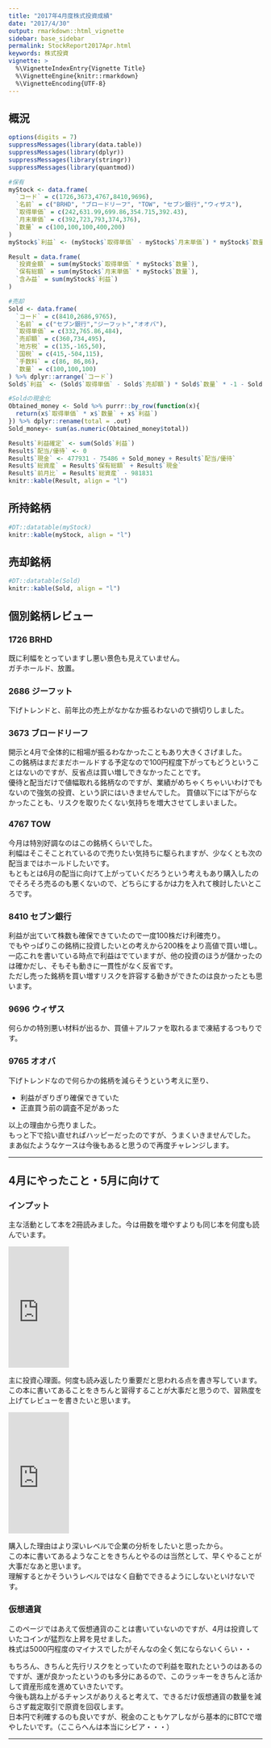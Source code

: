 ```yaml
---
title: "2017年4月度株式投資成績"
date: "2017/4/30"
output: rmarkdown::html_vignette
sidebar: base_sidebar
permalink: StockReport2017Apr.html
keywords: 株式投資
vignette: >
  %\VignetteIndexEntry{Vignette Title}
  %\VignetteEngine{knitr::rmarkdown}
  %\VignetteEncoding{UTF-8}
---
```


## 概況

```r
options(digits = 7)
suppressMessages(library(data.table))
suppressMessages(library(dplyr))
suppressMessages(library(stringr))
suppressMessages(library(quantmod))

#保有
myStock <- data.frame(
  `コード` = c(1726,3673,4767,8410,9696),
  `名前` = c("BRHD", "ブロードリーフ", "TOW", "セブン銀行","ウィザス"),
  `取得単価` = c(242,631.99,699.86,354.715,392.43),
  `月末単価` = c(392,723,793,374,376),
  `数量` = c(100,100,100,400,200)
) 
myStock$`利益` <- (myStock$`取得単価` - myStock$`月末単価`) * myStock$`数量` * -1

Result = data.frame(
  `投資金額` = sum(myStock$`取得単価` * myStock$`数量`),
  `保有総額` = sum(myStock$`月末単価` * myStock$`数量`),
  `含み益` = sum(myStock$`利益`)
)
```


```r
#売却
Sold <- data.frame(
  `コード` = c(8410,2686,9765),
  `名前` = c("セブン銀行","ジーフット","オオバ"),
  `取得単価` = c(332,765.86,484),
  `売却額` = c(360,734,495),
  `地方税` = c(135,-165,50),
  `国税` = c(415,-504,115),
  `手数料` = c(86, 86,86),
  `数量` = c(100,100,100)
) %>% dplyr::arrange(`コード`)
Sold$`利益` <- (Sold$`取得単価` - Sold$`売却額`) * Sold$`数量` * -1 - Sold$`地方税` -Sold$`国税` -Sold$`手数料`

#Soldの現金化
Obtained_money <- Sold %>% purrr::by_row(function(x){
  return(x$`取得単価` * x$`数量` + x$`利益`)
}) %>% dplyr::rename(total = .out)
Sold_money<- sum(as.numeric(Obtained_money$total))

Result$`利益確定` <- sum(Sold$`利益`)
Result$`配当/優待` <- 0
Result$`現金` <- 477931 - 75486 + Sold_money + Result$`配当/優待`
Result$`総資産` = Result$`保有総額` + Result$`現金`
Result$`前月比` = Result$`総資産` - 981831
knitr::kable(Result, align = "l")
```

## 所持銘柄

```r
#DT::datatable(myStock)
knitr::kable(myStock, align = "l")
```

## 売却銘柄

```r
#DT::datatable(Sold)
knitr::kable(Sold, align = "l")
```

## 個別銘柄レビュー

### 1726 BRHD
既に利幅をとっていますし悪い景色も見えていません。  
ガチホールド、放置。

### 2686 ジーフット
下げトレンドと、前年比の売上がなかなか振るわないので損切りしました。  

### 3673 ブロードリーフ
開示と4月で全体的に相場が振るわなかったこともあり大きくさげました。  
この銘柄はまだまだホールドする予定なので100円程度下がってもどうということはないのですが、反省点は買い増しできなかったことです。  
優待と配当だけで値幅取れる銘柄なのですが、業績がめちゃくちゃいいわけでもないので強気の投資、という訳にはいきませんでした。 
買値以下には下がらなかったことも、リスクを取りたくない気持ちを増大させてしまいました。

### 4767 TOW
今月は特別好調なのはこの銘柄くらいでした。  
利幅はそこそことれているので売りたい気持ちに駆られますが、少なくとも次の配当まではホールドしたいです。  
もともとは6月の配当に向けて上がっていくだろうという考えもあり購入したのでそろそろ売るのも悪くないので、どちらにするかは力を入れて検討したいところです。  

### 8410 セブン銀行
利益が出ていて株数も確保できていたので一度100株だけ利確売り。  
でもやっぱりこの銘柄に投資したいとの考えから200株をより高値で買い増し。  
一応これを書いている時点で利益はでていますが、他の投資のほうが儲かったのは確かだし、そもそも動きに一貫性がなく反省です。  
ただし売った銘柄を買い増すリスクを許容する動きができたのは良かったとも思います。  

### 9696 ウィザス
何らかの特別悪い材料が出るか、買値＋アルファを取れるまで凍結するつもりです。

### 9765 オオバ
下げトレンドなので何らかの銘柄を減らそうという考えに至り、

- 利益がぎりぎり確保できていた
- 正直買う前の調査不足があった

以上の理由から売りました。  
もっと下で拾い直せればハッピーだったのですが、うまくいきませんでした。  
まあ似たようなケースは今後もあると思うので再度チャレンジします。  

--- 

## 4月にやったこと・5月に向けて

### インプット

主な活動として本を2冊読みました。今は冊数を増やすよりも同じ本を何度も読んでいます。

<iframe style="width:120px;height:240px;" marginwidth="0" marginheight="0" scrolling="no" frameborder="0" src="https://rcm-fe.amazon-adsystem.com/e/cm?ref=qf_sp_asin_til&t=2323k-22&m=amazon&o=9&p=8&l=as1&IS1=1&detail=1&asins=4939103579&linkId=5bb9c387ef62d2771aec837778507257&bc1=000000&lt1=_blank&fc1=333333&lc1=0066c0&bg1=ffffff&f=ifr">
    </iframe>

主に投資心理面。何度も読み返したり重要だと思われる点を書き写しています。  
この本に書いてあることをきちんと習得することが大事だと思うので、習熟度を上げてレビューを書きたいと思います。
    
<iframe style="width:120px;height:240px;" marginwidth="0" marginheight="0" scrolling="no" frameborder="0" src="https://rcm-fe.amazon-adsystem.com/e/cm?ref=qf_sp_asin_til&t=2323k-22&m=amazon&o=9&p=8&l=as1&IS1=1&detail=1&asins=4478100713&linkId=0ef02d730ed5973af35dc24aef75fab8&bc1=000000&lt1=_blank&fc1=333333&lc1=0066c0&bg1=ffffff&f=ifr">
    </iframe>

購入した理由はより深いレベルで企業の分析をしたいと思ったから。  
この本に書いてあるようなことをきちんとやるのは当然として、早くやることが大事だなあと思います。  
理解するとかそういうレベルではなく自動でできるようにしないといけないです。

### 仮想通貨
このページではあえて仮想通貨のことは書いていないのですが、4月は投資していたコインが猛烈な上昇を見せました。  
株式は5000円程度のマイナスでしたがそんなの全く気にならないくらい・・

もちろん、きちんと先行リスクをとっていたので利益を取れたというのはあるのですが、運が良かったというのも多分にあるので、このラッキーをきちんと活かして資産形成を進めていきたいです。  
今後も跳ね上がるチャンスがありえると考えて、できるだけ仮想通貨の数量を減らさず裁定取引で原資を回収します。  
日本円で利確するのも良いですが、税金のこともケアしながら基本的にBTCで増やしたいです。（ここらへんは本当にシビア・・・）

---
